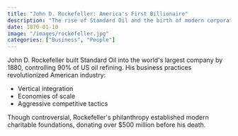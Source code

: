 ```yaml
---
title: "John D. Rockefeller: America's First Billionaire"
description: "The rise of Standard Oil and the birth of modern corporate America"
date: 1870-01-10
image: "/images/rockefeller.jpg"
categories: ["Business", "People"]
---
```


John D. Rockefeller built Standard Oil into the world's largest company by 1880, controlling 90% of US oil refining. His business practices revolutionized American industry:

- Vertical integration
- Economies of scale
- Aggressive competitive tactics

Though controversial, Rockefeller's philanthropy established modern charitable foundations, donating over $500 million before his death.
